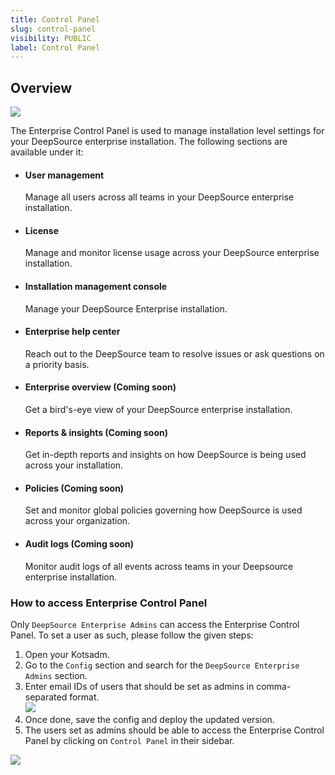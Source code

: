 ```yaml
---
title: Control Panel
slug: control-panel
visibility: PUBLIC
label: Control Panel
---
```

## Overview

![](https://files.readme.io/b683f42-small-deepsource_enterprise_control_panel.png)

The Enterprise Control Panel is used to manage installation level settings for your DeepSource enterprise installation. The following sections are available under it:

- #### User management
  Manage all users across all teams in your DeepSource enterprise installation. 

- #### License
  Manage and monitor license usage across your DeepSource enterprise installation.

- #### Installation management console
  Manage your DeepSource Enterprise installation.

- #### Enterprise help center
  Reach out to the DeepSource team to resolve issues or ask questions on a priority basis.

- #### Enterprise overview (Coming soon)
  Get a bird's-eye view of your DeepSource enterprise installation.

- #### Reports & insights (Coming soon)
  Get in-depth reports and insights on how DeepSource is being used across your installation.

- #### Policies (Coming soon)
  Set and monitor global policies governing how DeepSource is used across your organization.

- #### Audit logs (Coming soon)
  Monitor audit logs of all events across teams in your Deepsource enterprise installation.

### How to access Enterprise Control Panel

Only `DeepSource Enterprise Admins` can access the Enterprise Control Panel. To set a user as such, please follow the given steps:

1. Open your Kotsadm.
2. Go to the `Config` section and search for the `DeepSource Enterprise Admins` section.
3. Enter email IDs of users that should be set as admins in comma-separated format.  
   ![](https://files.readme.io/655bfd3-small-admin-config.png)
4. Once done, save the config and deploy the updated version.
5. The users set as admins should be able to access the Enterprise Control Panel by clicking on `Control Panel` in their sidebar.

![](https://files.readme.io/ef94d54-small-access-control-panel.png)
